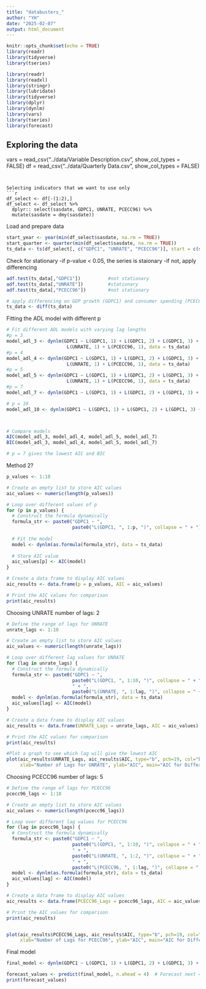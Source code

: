 ```yaml
---
title: "databusters_"
author: "YH"
date: "2025-02-07"
output: html_document
---
```


```r
knitr::opts_chunk$set(echo = TRUE)
library(readr)
library(tidyverse)
library(tseries)
```

```r
library(readr)
library(readxl)
library(stringr)
library(lubridate)
library(tidyverse)
library(dplyr)
library(dynlm)
library(vars)
library(tseries)
library(forecast)
```


## Exploring the data


vars = read_csv("../data/Variable Description.csv", show_col_types = FALSE)
df = read_csv("../data/Quarterly Data.csv", show_col_types = FALSE)
```


Selecting indicators that we want to use only
```r
df_select <- df[-(1:2),] 
df_select <- df_select %>% 
  dplyr:: select(sasdate, GDPC1, UNRATE, PCECC96) %>%
  mutate(sasdate = dmy(sasdate))

```


Load and prepare data
```r
start_year <- year(min(df_select$sasdate, na.rm = TRUE)) 
start_quarter <- quarter(min(df_select$sasdate, na.rm = TRUE))
ts_data <- ts(df_select[, c("GDPC1", "UNRATE", "PCECC96")], start = c(start_year,start_quarter), frequency = 4)
```


Check for stationary 
-if p-value < 0.05, the series is staionary
-if not, apply differencing
```r
adf.test(ts_data[,"GDPC1"])          #not stationary
adf.test(ts_data[,"UNRATE"])         #stationary
adf.test(ts_data[,"PCECC96"])        #not stationary

# apply differencing on GDP growth (GDPC1) and consumer spending (PCECC96)
ts_data <- diff(ts_data)

```

Fitting the ADL model with different p 
```r
# Fit different ADL models with varying lag lengths
#p = 3
model_adl_3 <- dynlm(GDPC1 ~ L(GDPC1, 1) + L(GDPC1, 2) + L(GDPC1, 3) + 
                      L(UNRATE, 1) + L(PCECC96, 1), data = ts_data)
#p = 4
model_adl_4 <- dynlm(GDPC1 ~ L(GDPC1, 1) + L(GDPC1, 2) + L(GDPC1, 3) + L(GDPC1, 4) +
                      L(UNRATE, 1) + L(PCECC96, 1), data = ts_data)
#p = 5
model_adl_5 <- dynlm(GDPC1 ~ L(GDPC1, 1) + L(GDPC1, 2) + L(GDPC1, 3) + L(GDPC1, 4) + L(GDPC1, 5) +
                      L(UNRATE, 1) + L(PCECC96, 1), data = ts_data)
#p = 7
model_adl_7 <- dynlm(GDPC1 ~ L(GDPC1, 1) + L(GDPC1, 2) + L(GDPC1, 3) + L(GDPC1, 4) + L(GDPC1, 5) + L(GDPC1, 6) + L(GDPC1, 7) + L(UNRATE, 1) + L(PCECC96, 1), data = ts_data)

# p = 10
model_adl_10 <- dynlm(GDPC1 ~ L(GDPC1, 1) + L(GDPC1, 2) + L(GDPC1, 3) + L(GDPC1, 4) + L(GDPC1, 5) + L(GDPC1, 6) + L(GDPC1, 7) + L(GDPC1, 8) +L(GDPC1, 9) +L(GDPC1, 10) + L(UNRATE, 1) + L(UNRATE, 2), data = ts_data)



# Compare models
AIC(model_adl_3, model_adl_4, model_adl_5, model_adl_7)
BIC(model_adl_3, model_adl_4, model_adl_5, model_adl_7)

# p = 7 gives the lowest AIC and BIC

```

Method 2?
```r
p_values <- 1:10

# Create an empty list to store AIC values
aic_values <- numeric(length(p_values))

# Loop over different values of p
for (p in p_values) {
  # Construct the formula dynamically
  formula_str <- paste0("GDPC1 ~ ", 
                        paste0("L(GDPC1, ", 1:p, ")", collapse = " + "))  
  
  # Fit the model
  model <- dynlm(as.formula(formula_str), data = ts_data)
  
  # Store AIC value
  aic_values[p] <- AIC(model)
}

# Create a data frame to display AIC values
aic_results <- data.frame(p = p_values, AIC = aic_values)

# Print the AIC values for comparison
print(aic_results)


```

Choosing UNRATE
number of lags: 2
```r
# Define the range of lags for UNRATE
unrate_lags <- 1:10  

# Create an empty list to store AIC values
aic_values <- numeric(length(unrate_lags))

# Loop over different lag values for UNRATE
for (lag in unrate_lags) {
  # Construct the formula dynamically
  formula_str <- paste0("GDPC1 ~ ", 
                        paste0("L(GDPC1, ", 1:10, ")", collapse = " + "),  # Fixed lags for GDPC1
                        " + ", 
                        paste0("L(UNRATE, ", 1:lag, ")", collapse = " + "))  # Varying lags for UNRATE
  model <- dynlm(as.formula(formula_str), data = ts_data)
  aic_values[lag] <- AIC(model)
}

# Create a data frame to display AIC values
aic_results <- data.frame(UNRATE_Lags = unrate_lags, AIC = aic_values)

# Print the AIC values for comparison
print(aic_results) 

#Plot a graph to see which lag will give the lowest AIC
plot(aic_results$UNRATE_Lags, aic_results$AIC, type="b", pch=19, col="blue",
     xlab="Number of Lags for UNRATE", ylab="AIC", main="AIC for Different UNRATE Lags")


```

Choosing PCECC96
number of lags: 5
```r
# Define the range of lags for PCECC96
pcecc96_lags <- 1:10  

# Create an empty list to store AIC values
aic_values <- numeric(length(pcecc96_lags))

# Loop over different lag values for PCECC96
for (lag in pcecc96_lags) {
  # Construct the formula dynamically
  formula_str <- paste0("GDPC1 ~ ", 
                        paste0("L(GDPC1, ", 1:10, ")", collapse = " + "),  # Fixed lags for GDPC1
                        " + ", 
                        paste0("L(UNRATE, ", 1:2, ")", collapse = " + "),  # Fixed lags for UNRATE
                        " + ", 
                        paste0("L(PCECC96, ", 1:lag, ")", collapse = " + "))  # Varying lags for PCECC96
  model <- dynlm(as.formula(formula_str), data = ts_data)
  aic_values[lag] <- AIC(model)
}

# Create a data frame to display AIC values
aic_results <- data.frame(PCECC96_Lags = pcecc96_lags, AIC = aic_values)

# Print the AIC values for comparison
print(aic_results)


plot(aic_results$PCECC96_Lags, aic_results$AIC, type="b", pch=19, col="blue",
     xlab="Number of Lags for PCECC96", ylab="AIC", main="AIC for Different PCECC96 Lags")

```

Final model
```r
final_model <- dynlm(GDPC1 ~ L(GDPC1, 1) + L(GDPC1, 2) + L(GDPC1, 3) + L(GDPC1, 4) + L(GDPC1, 5) + L(GDPC1, 6) + L(GDPC1, 7) + L(GDPC1, 8) +L(GDPC1, 9) +L(GDPC1, 10) + L(UNRATE, 1) + L(UNRATE, 2) + L(PCECC96, 1)+ L(PCECC96, 2)+ L(PCECC96, 3)+ L(PCECC96, 4)+ L(PCECC96, 5), data = ts_data)
```




```r
forecast_values <- predict(final_model, n.ahead = 4)  # Forecast next 4 periods
print(forecast_values)

```




